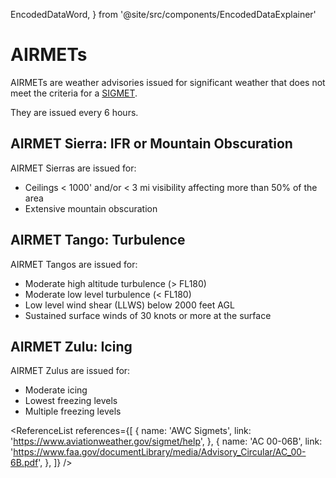   EncodedDataWord,
} from '@site/src/components/EncodedDataExplainer'

# AIRMETs

AIRMETs are weather advisories issued for significant weather that does not meet
the criteria for a [SIGMET](/topics/weather/services/airmets).

They are issued every 6 hours.

## AIRMET Sierra: IFR or Mountain Obscuration

AIRMET Sierras are issued for:

- Ceilings < 1000' and/or < 3 mi visibility affecting more than 50% of the area
- Extensive mountain obscuration

## AIRMET Tango: Turbulence

AIRMET Tangos are issued for:

- Moderate high altitude turbulence (> FL180)
- Moderate low level turbulence (< FL180)
- Low level wind shear (LLWS) below 2000 feet AGL
- Sustained surface winds of 30 knots or more at the surface

## AIRMET Zulu: Icing

AIRMET Zulus are issued for:

- Moderate icing
- Lowest freezing levels
- Multiple freezing levels

<ReferenceList
  references={[
    {
      name: 'AWC Sigmets',
      link: 'https://www.aviationweather.gov/sigmet/help',
    },
    {
      name: 'AC 00-06B',
      link: 'https://www.faa.gov/documentLibrary/media/Advisory_Circular/AC_00-6B.pdf',
    },
  ]}
/>
